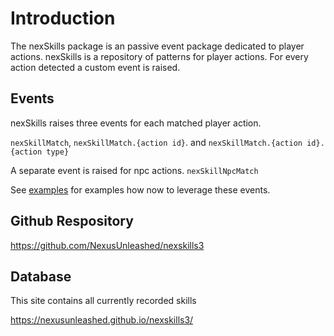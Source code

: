 # Introduction

The nexSkills package is an passive event package dedicated to player actions. nexSkills is a repository of patterns for player actions. For every action detected a custom event is raised.

## Events

nexSkills raises three events for each matched player action.

`nexSkillMatch`, `nexSkillMatch.{action id}`. and `nexSkillMatch.{action id}.{action type}`

A separate event is raised for npc actions. `nexSkillNpcMatch`

See [examples](./examples.mdx) for examples how now to leverage these events.

## Github Respository

https://github.com/NexusUnleashed/nexskills3

## Database

This site contains all currently recorded skills

https://nexusunleashed.github.io/nexskills3/

```

```
